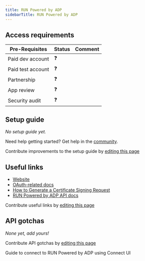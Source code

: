 ```yaml
---
title: RUN Powered by ADP
sidebarTitle: RUN Powered by ADP
---
```



<Overview />
<PreBuiltTooling />
<PreBuiltUseCases />

## Access requirements
| Pre-Requisites | Status | Comment|
| - | - | - |
| Paid dev account | ❓ |  |
| Paid test account | ❓ |  |
| Partnership | ❓ | |
| App review | ❓ |  |
| Security audit | ❓ | |


## Setup guide

_No setup guide yet._

<Tip>Need help getting started? Get help in the [community](https://nango.dev/slack).</Tip>

<Note>Contribute improvements to the setup guide by [editing this page](https://github.com/nangohq/nango/tree/master/docs/integrations/all/adp-run.mdx)</Note>


## Useful links

-   [Website](https://www.adp.com/what-we-offer/products/run-powered-by-adp.aspx)
-   [OAuth-related docs](https://developers.adp.com/guides/adp-marketplace-integration-guides/auth-process-data-connector-apps/chapter/2)
-   [How to Generate a Certificate Signing Request](https://developers.adp.com/getting-started/key-concepts/generate-a-certificate-signing-request#manual-process-steps-(client-process-steps))
-   [RUN Powered by ADP API docs](https://developers.adp.com/apis/api-explorer/pr-offrg-run)

<Note>Contribute useful links by [editing this page](https://github.com/nangohq/nango/tree/master/docs/integrations/all/adp-run.mdx)</Note>

## API gotchas

_None yet, add yours!_

<Note>Contribute API gotchas by [editing this page](https://github.com/nangohq/nango/tree/master/docs/integrations/all/adp-run.mdx)</Note>


<Card title="Connect to RUN Powered by ADP" icon="link" href="/integrations/all/adp-run/connect" horizontal>
  Guide to connect to RUN Powered by ADP using Connect UI
</Card>
